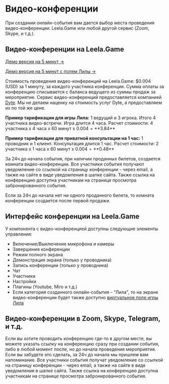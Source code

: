 
# Видео-конференции

При создании онлайн-события вам дается выбор места проведения видео-конференции: Leela.Game или любой другой сервис (Zoom, Skype, и т.д.).

## Видео-конференции на Leela.Game

[Демо версия на 5 минут &rarr;](/meet/demo)

[Демо версия на 5 минут c полем Лилы &rarr;](/meet/demo-leela)

Стоимость проведения видео-конференций на Leela.Game: $0.004 (USD) за 1 минуту, за каждого участника конференции.
Сумма оплаты за конференцию списывается с баланса ведущего из суммы продаж за мероприятие. Сервис видео-конференций предоставляется компанией [Dyte](https://dyte.io). Мы не делаем наценку на стоимость услуг Dyte, а предоставляем их по той же цене.

**Пример тарификации для игры Лила:** 1 ведущий и 3 игрока. Итого 4 участника видео-встречи. Игра длится 4 часа. Расчет стоимости: 4 участника х 4 часа х 60 минут х $0.004 = **$3.84**

**Пример тарификации для приватной консультации на 1 час:** 1 проводник и 1 клиент. Консультация длится 1 час. Расчет стоимости: 2 участника х 1 часа х 60 минут х $0.004 = **$0.48**

За 24ч до начала события, при наличии проданных билетов, создается комната видео-конференции. Все участники события получают уведомление со ссылкой на страницу конференции - через email, а также на сайте в виде уведомления в шапке сайта. Также ссылка на конференцию доступна участникам на странице просмотра забронированного события.

Если за 24ч до начала нет ни одного проданного билета, то комната конференции создается после первой продажи.

## Интерфейс конференции на Leela.Game

У компонента с видео-конференцией доступны следующие элементы управления:

- Включение/Выключение микрофона и камеры
- Завершение конференции
- Режим полного экрана
- Демонстрация экрана (только у проводника)
- Запись конференции (только у проводника)
- Чат
- Участники
- Настройки
- Плагины (Youtube, Miro и т.д.)
- Если категория созданного онлайн-события - "Лила", то на экране видео-конференции будет также доступно [виртуальное поле игры Лила](/help/ru/guides/leela)

## Видео-конференции в Zoom, Skype, Telegram, и т.д.

Если вы хотите проводить конференцию где-то в другом месте, вы можете указать ссылку на конференцию сразу при создании события, либо в любой момент после, но до начала проведения мероприятия. Если вы забудете это сделать, за 24ч до начала мы пришлем вам напоминание. Все участники события получат уведомление со ссылкой на страницу конференции - через email, а также на сайте в виде уведомления в шапке сайта. Также ссылка на конференцию доступна участникам на странице просмотра забронированного события.

